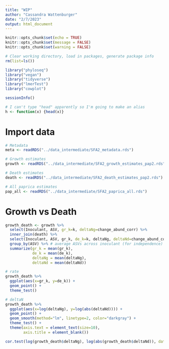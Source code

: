```yaml
---
title: "WIP"
author: "Cassandra Wattenburger"
date: "2/7/2023"
output: html_document
---
```


```r
knitr::opts_chunk$set(echo = TRUE)
knitr::opts_chunk$set(message = FALSE)
knitr::opts_chunk$set(warning = FALSE)
```

```r
# Clear working directory, load in packages, generate package info
rm(list=ls())

library("phyloseq")
library("vegan")
library("tidyverse")
library("lmerTest")
library("cowplot")

sessionInfo()

# I can't type "head" apparently so I'm going to make an alias
h <- function(x) {head(x)}
```

# Import data

```r
# Metadata
meta <- readRDS("../data_intermediate/SFA2_metadata.rds")

# Growth estimates
growth <- readRDS("../data_intermediate/SFA2_growth_estimates_pap2.rds")

# Death estimates
death <- readRDS("../data_intermediate/SFA2_death_estimates_pap2.rds")

# All paprica estimates
pap_all <- readRDS("../data_intermediate/SFA2_paprica_all.rds")
```

# Growth vs Death

```r
growth_death <- growth %>% 
  select(Inoculant, ASV, gr_k=k, deltaNg=change_abund_corr) %>% 
  inner_join(death) %>% 
  select(Inoculant, ASV, gr_k, de_k=k, deltaNg, deltaNd=change_abund_corr) %>% 
  group_by(ASV) %>% # average ASVs across inoculant (for independence)
  summarize(gr_k = mean(gr_k),
            de_k = mean(de_k),
            deltaNg = mean(deltaNg),
            deltaNd = mean(deltaNd))
```

```r
# rate
growth_death %>% 
  ggplot(aes(x=gr_k, y=de_k)) +
  geom_point() +
  theme_test()

# deltaN
growth_death %>% 
  ggplot(aes(x=log(deltaNg), y=log(abs(deltaNd)))) +
  geom_point() +
  geom_smooth(method="lm", linetype=2, color="darkgray") +
  theme_test() +
  theme(axis.text = element_text(size=10),
        axis.title = element_blank())
```

```r
cor.test(log(growth_death$deltaNg), log(abs(growth_death$deltaNd)), data=growth_death)
```


